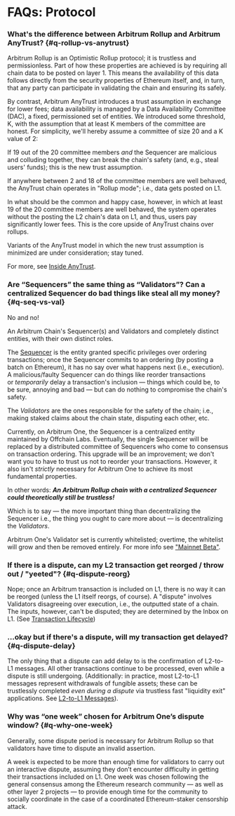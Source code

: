 # FAQs: Protocol

### What's the difference between Arbitrum Rollup and Arbitrum AnyTrust? {#q-rollup-vs-anytrust}

Arbitrum Rollup is an Optimistic Rollup protocol; it is trustless and permissionless. Part of how these properties are achieved is by requiring all chain data to be posted on layer 1. This means the availability of this data follows directly from the security properties of Ethereum itself, and, in turn, that any party can participate in validating the chain and ensuring its safely.

By contrast, Arbitrum AnyTrust introduces a trust assumption in exchange for lower fees; data availability is managed by a Data Availability Committee (DAC), a fixed, permissioned set of entities. We introduced some threshold, K, with the assumption that at least K members of the committee are honest. For simplicity, we'll hereby assume a committee of size 20 and a K value of 2:

If 19 out of the 20 committee members *and* the Sequencer are malicious and colluding together, they can break the chain's safety (and, e.g., steal users' funds); this is the new trust assumption.

If anywhere between 2 and 18 of the committee members are well behaved, the AnyTrust chain operates in "Rollup mode"; i.e., data gets posted on L1.

In what should be the common and happy case, however, in which at least 19 of the 20 committee members are well behaved, the system operates without the posting the L2 chain's data on L1, and thus, users pay significantly lower fees. This is the core upside of AnyTrust chains over rollups.

Variants of the AnyTrust model in which the new trust assumption is minimized are under consideration; stay tuned.

For more, see [Inside AnyTrust](/inside-anytrust.mdx).

### Are “Sequencers” the same thing as “Validators”? Can a centralized Sequencer do bad things like steal all my money? {#q-seq-vs-val}

No and no!

An Arbitrum Chain's Sequencer(s) and Validators and completely distinct entities, with their own distinct roles.

The [Sequencer](/sequencer.mdx) is the entity granted specific privileges over ordering transactions; once the Sequencer commits to an ordering (by posting a batch on Ethereum), it has no say over what happens next (i.e., execution). A malicious/faulty Sequencer can do things like reorder transactions or *temporarily* delay a transaction's inclusion — things which could be, to be sure, annoying and bad — but can do nothing to compromise the chain's safety.

The *Validators* are the ones responsible for the safety of the chain; i.e., making staked claims about the chain state, disputing each other, etc.

Currently, on Arbitrum One, the Sequencer is a centralized entity maintained by Offchain Labs. Eventually, the single Sequencer will be replaced by a distributed committee of Sequencers who come to consensus on transaction ordering. This upgrade will be an improvement; we don't want you to have to trust us not to reorder your transactions. However, it also isn't *strictly* necessary for Arbitrum One to achieve its most fundamental properties.

In other words: **_An Arbitrum Rollup chain with a centralized Sequencer could theoretically still be trustless!_**

Which is to say — the more important thing than decentralizing the Sequencer i.e., the thing you ought to care more about — is decentralizing the *Validators*.

Arbitrum One's Validator set is currently whitelisted; overtime, the whitelist will grow and then be removed entirely. For more info see ["Mainnet Beta"](/mainnet-beta.mdx).

### If there is a dispute, can my L2 transaction get reorged / throw out / "yeeted"? {#q-dispute-reorg}

Nope; once an Arbitrum transaction is included on L1, there is no way it can be reorged (unless the L1 itself reorgs, of course). A "dispute" involves Validators disagreeing over execution, i.e., the outputted state of a chain. The inputs, however, can't be disputed; they are determined by the Inbox on L1. (See [Transaction Lifecycle](/tx-lifecycle.mdx))

### ...okay but if there's a dispute, will my transaction get delayed? {#q-dispute-delay}

The only thing that a dispute can add delay to is the confirmation of L2-to-L1 messages. All other transactions continue to be processed, even while a dispute is still undergoing. (Additionally: in practice, most L2-to-L1 messages represent withdrawals of fungible assets; these can be trustlessly completed *even during a dispute* via trustless fast "liquidity exit" applications. See [L2-to-L1 Messages](./arbos/l2-to-l1-messaging)).

### Why was “one week” chosen for Arbitrum One’s dispute window? {#q-why-one-week}

Generally, some dispute period is necessary for Arbitrum Rollup so that validators have time to dispute an invalid assertion.

A week is expected to be more than enough time for validators to carry out an interactive dispute, assuming they don’t encounter difficulty in getting their transactions included on L1. One week was chosen following the general consensus among the Ethereum research community — as well as other layer 2 projects — to provide enough time for the community to socially coordinate in the case of a coordinated Ethereum-staker censorship attack.
